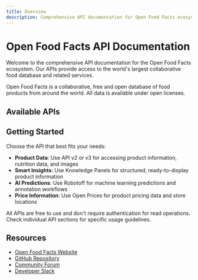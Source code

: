 ```yaml
---
title: Overview
description: Comprehensive API documentation for Open Food Facts ecosystem
---
```



# Open Food Facts API Documentation

Welcome to the comprehensive API documentation for the Open Food Facts ecosystem. Our APIs provide access to the world's largest collaborative food database and related services.

<Callout type="info">
Open Food Facts is a collaborative, free and open database of food products from around the world. All data is available under open licenses.
</Callout>

## Available APIs

<Cards>
  <Card
    title="API v2"
    description="The original Open Food Facts API for product data access and management"
    href="/docs/v2"
  />
  <Card
    title="API v3"
    description="Modern endpoints with enhanced capabilities and improved performance"
    href="/docs/v3"
  />
  <Card
    title="Knowledge Panels"
    description="FastAPI service providing structured knowledge panels for products and facets"
    href="/docs/kPanel"
  />
  <Card
    title="Robotoff"
    description="Machine learning predictions and crowd-sourced annotations service"
    href="/docs/robotoff"
  />
  <Card
    title="Open Prices"
    description="Comprehensive price database with location-based price information"
    href="/docs/open-prices"
  />
</Cards>

## Getting Started

Choose the API that best fits your needs:

- **Product Data**: Use API v2 or v3 for accessing product information, nutrition data, and images
- **Smart Insights**: Use Knowledge Panels for structured, ready-to-display product information
- **AI Predictions**: Use Robotoff for machine learning predictions and annotation workflows
- **Price Information**: Use Open Prices for product pricing data and store locations

<Callout type="success">
All APIs are free to use and don't require authentication for read operations. Check individual API sections for specific usage guidelines.
</Callout>

## Resources

- [Open Food Facts Website](https://openfoodfacts.org)
- [GitHub Repository](https://github.com/openfoodfacts)
- [Community Forum](https://forum.openfoodfacts.org)
- [Developer Slack](https://slack.openfoodfacts.org)